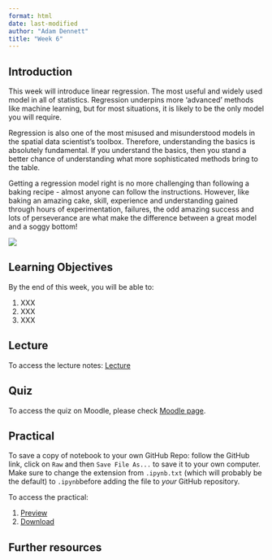 ```yaml
---
format: html
date: last-modified
author: "Adam Dennett"
title: "Week 6"
---
```


## Introduction

This week will introduce linear regression. The most useful and widely used model in all of statistics. Regression underpins more 'advanced' methods like machine learning, but for most situations, it is likely to be the only model you will require.

Regression is also one of the most misused and misunderstood models in the spatial data scientist's toolbox. Therefore, understanding the basics is absolutely fundamental. If you understand the basics, then you stand a better chance of understanding what more sophisticated methods bring to the table.

Getting a regression model right is no more challenging than following a baking recipe - almost anyone can follow the instructions. However, like baking an amazing cake, skill, experience and understanding gained through hours of experimentation, failures, the odd amazing success and lots of perseverance are what make the difference between a great model and a soggy bottom!

![](L6_images/soggybottom.webp)

## Learning Objectives

By the end of this week, you will be able to:

1.  XXX
2.  XXX
3.  XXX

## Lecture

To access the lecture notes: [Lecture](week6_lecture.qmd)

## Quiz

To access the quiz on Moodle, please check [Moodle page](https://moodle.ucl.ac.uk/course/view.php?id=53568).

## Practical

::: callout-note
To save a copy of notebook to your own GitHub Repo: follow the GitHub link, click on `Raw` and then `Save File As...` to save it to your own computer. Make sure to change the extension from `.ipynb.txt` (which will probably be the default) to `.ipynb`before adding the file to *your* GitHub repository.
:::

To access the practical:

1.  [Preview](week6_practical.html)
2.  [Download](week6_practical.ipynb)

## Further resources
